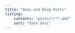 ```yaml
---
title: "News and Blog Posts"
listing: 
    contents: "posts/*/**.qmd"
    sort: "date desc"
---
```

